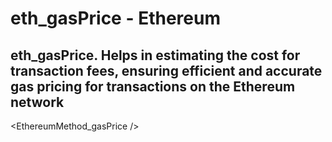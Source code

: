 # eth_gasPrice - Ethereum

## eth_gasPrice. Helps in estimating the cost for transaction fees, ensuring efficient and accurate gas pricing for transactions on the Ethereum network


<EthereumMethod_gasPrice />
